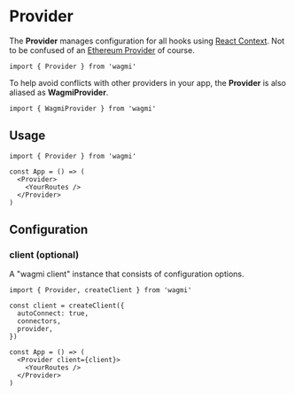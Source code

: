 
# Provider

The **Provider** manages configuration for all hooks using [React Context](https://reactjs.org/docs/context.html). Not to be confused of an [Ethereum Provider](https://docs.ethers.io/v5/api/providers/) of course.

```tsx
import { Provider } from 'wagmi'
```

To help avoid conflicts with other providers in your app, the **Provider** is also aliased as **WagmiProvider**.

```tsx
import { WagmiProvider } from 'wagmi'
```

## Usage

```tsx
import { Provider } from 'wagmi'

const App = () => (
  <Provider>
    <YourRoutes />
  </Provider>
)
```

## Configuration

### client (optional)

A "wagmi client" instance that consists of configuration options.

```tsx highlight='4'
import { Provider, createClient } from 'wagmi'

const client = createClient({
  autoConnect: true,
  connectors,
  provider,
})

const App = () => (
  <Provider client={client}>
    <YourRoutes />
  </Provider>
)
```
